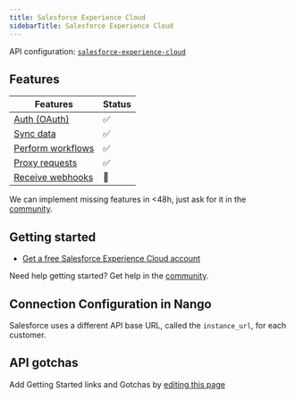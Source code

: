 ```yaml
---
title: Salesforce Experience Cloud
sidebarTitle: Salesforce Experience Cloud
---
```


API configuration: [`salesforce-experience-cloud`](https://nango.dev/providers.yaml)

## Features

| Features | Status |
| - | - |
| [Auth (OAuth)](/integrate/guides/authorize-an-api) | ✅ |
| [Sync data](/integrate/guides/sync-data-from-an-api) | ✅ |
| [Perform workflows](/integrate/guides/perform-workflows-with-an-api) | ✅ |
| [Proxy requests](/integrate/guides/proxy-requests-to-an-api) | ✅ |
| [Receive webhooks](/integrate/guides/receive-webhooks-from-an-api) | 🚫 |

<Tip>We can implement missing features in &lt;48h, just ask for it in the [community](https://nango.dev/slack).</Tip>

## Getting started

-   [Get a free Salesforce Experience Cloud account](https://www.salesforce.com/eu/products/experience-cloud/overview/)

<Tip>Need help getting started? Get help in the [community](https://nango.dev/slack).</Tip>

## Connection Configuration in Nango

Salesforce uses a different API base URL, called the `instance_url`, for each customer.

## API gotchas

<Note>Add Getting Started links and Gotchas by [editing this page](https://github.com/nangohq/nango/tree/master/docs-v2/integrations/all/salesforce-experience-cloud.mdx)</Note>
